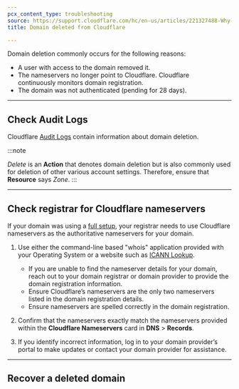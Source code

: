 ```yaml
---
pcx_content_type: troubleshooting
source: https://support.cloudflare.com/hc/en-us/articles/221327488-Why-was-my-domain-deleted-from-Cloudflare-
title: Domain deleted from Cloudflare

---
```



Domain deletion commonly occurs for the following reasons:

* A user with access to the domain removed it.
* The nameservers no longer point to Cloudflare. Cloudflare continuously monitors domain registration.
* The domain was not authenticated (pending for 28 days).

***

## Check Audit Logs

Cloudflare [Audit Logs](/fundamentals/account/account-security/review-audit-logs/) contain information about domain deletion.

:::note

*Delete* is an **Action** that denotes domain deletion but is also commonly used for deletion of other various account settings. Therefore, ensure that **Resource** says *Zone*. 
:::

***

## Check registrar for Cloudflare nameservers

If your domain was using a [full setup](/dns/zone-setups/full-setup/), your registrar needs to use Cloudflare nameservers as the authoritative nameservers for your domain.

1. Use either the command-line based "whois" application provided with your Operating System or a website such as [ICANN Lookup](https://lookup.icann.org/).

   * If you are unable to find the nameserver details for your domain, reach out to your domain registrar or domain provider to provide the domain registration information.
   * Ensure Cloudflare’s nameservers are the only two nameservers listed in the domain registration details.
   * Ensure nameservers are spelled correctly in the domain registration.

2. Confirm that the nameservers exactly match the nameservers provided within the **Cloudflare Nameservers** card in **DNS** > **Records**.

3. If you identify incorrect information, log in to your domain provider’s portal to make updates or contact your domain provider for assistance.

***

## Recover a deleted domain

<Render file="recover-deleted-domain" />
